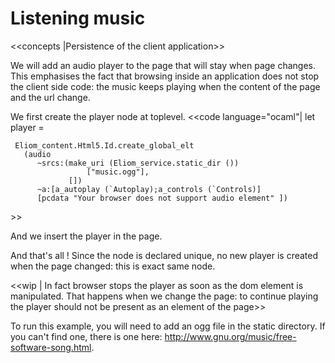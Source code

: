 =Listening music=
<<concepts |Persistence of the client application>>

We will add an audio player to the page that will stay when page
changes. This emphasises the fact that browsing inside an application
does not stop the client side code: the music keeps playing when the
content of the page and the url change.

We first create the player node at toplevel.
<<code language="ocaml"|
let player =
  Eliom_content.Html5.Id.create_global_elt
    (audio
       ~srcs:(make_uri (Eliom_service.static_dir ())
                  ["music.ogg"],
              [])
       ~a:[a_autoplay (`Autoplay);a_controls (`Controls)]
       [pcdata "Your browser does not support audio element" ])
>>

And we insert the player in the page.

And that's all ! Since the {{{player}}} node is declared unique, no new
player is created when the page changed: this is exact same node.

<<wip | In fact browser stops the player as soon as the dom
element is manipulated. That happens when we change the page: to
continue playing the player should not be present as an element of the
page>>

To run this example, you will need to add an ogg file in the static directory.
If you can't find one, there is one here:
[[http://www.gnu.org/music/free-software-song.html]].

